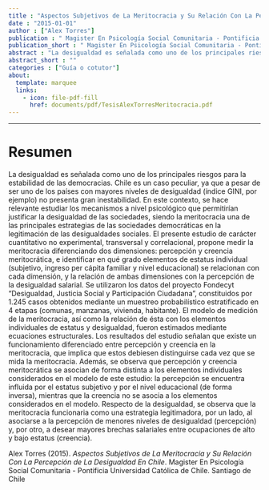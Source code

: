 ```yaml
---
title : "Aspectos Subjetivos de La Meritocracia y Su Relación Con La Percepción de La Desigualdad En Chile"
date : "2015-01-01"
author : ["Alex Torres"]
publication : " Magister En Psicología Social Comunitaria - Pontificia Universidad Católica de Chile. Santiago de Chile"
publication_short : " Magister En Psicología Social Comunitaria - Pontificia Universidad Católica de Chile. Santiago de Chile"
abstract : "La desigualdad es señalada como uno de los principales riesgos para la estabilidad de las democracias. Chile es un caso peculiar, ya que a pesar de ser uno de los países con mayores niveles de desigualdad (índice GINI, por ejemplo) no presenta gran inestabilidad. En este contexto, se hace relevante estudiar los mecanismos a nivel psicológico que permitirían justificar la desigualdad de las sociedades, siendo la meritocracia una de las principales estrategias de las sociedades democráticas en la legitimación de las desigualdades sociales. El presente estudio de carácter cuantitativo no experimental, transversal y correlacional, propone medir la meritocracia diferenciando dos dimensiones: percepción y creencia meritocrática, e identificar en qué grado elementos de estatus individual (subjetivo, ingreso per cápita familiar y nivel educacional) se relacionan con cada dimensión, y la relación de ambas dimensiones con la percepción de la desigualdad salarial. Se utilizaron los datos del proyecto Fondecyt “Desigualdad, Justicia Social y Participación Ciudadana”, constituidos por 1.245 casos obtenidos mediante un muestreo probabilístico estratificado en 4 etapas (comunas, manzanas, vivienda, habitante). El modelo de medición de la meritocracia, así como la relación de ésta con los elementos individuales de estatus y desigualdad, fueron estimados mediante ecuaciones estructurales. Los resultados del estudio señalan que existe un funcionamiento diferenciado entre percepción y creencia en la meritocracia, que implica que estos debiesen distinguirse cada vez que se mida la meritocracia. Además, se observa que percepción y creencia meritocrática se asocian de forma distinta a los elementos individuales considerados en el modelo de este estudio: la percepción se encuentra influida por el estatus subjetivo y por el nivel educacional (de forma inversa), mientras que la creencia no se asocia a los elementos considerados en el modelo. Respecto de la desigualdad, se observa que la meritocracia funcionaria como una estrategia legitimadora, por un lado, al asociarse a la percepción de menores niveles de desigualdad (percepción) y, por otro, a desear mayores brechas salariales entre ocupaciones de alto y bajo estatus (creencia)."
abstract_short : ""
categories : ["Guía o cotutor"]
about:
  template: marquee
  links:
    - icon: file-pdf-fill
      href: documents/pdf/TesisAlexTorresMeritocracia.pdf
---
```

---

# Resumen
La desigualdad es señalada como uno de los principales riesgos para la
estabilidad de las democracias. Chile es un caso peculiar, ya que a pesar de ser uno de
los países con mayores niveles de desigualdad (índice GINI, por ejemplo) no presenta
gran inestabilidad. En este contexto, se hace relevante estudiar los mecanismos a nivel
psicológico que permitirían justificar la desigualdad de las sociedades, siendo la
meritocracia una de las principales estrategias de las sociedades democráticas en la
legitimación de las desigualdades sociales.
El presente estudio de carácter cuantitativo no experimental, transversal y
correlacional, propone medir la meritocracia diferenciando dos dimensiones: percepción
y creencia meritocrática, e identificar en qué grado elementos de estatus individual
(subjetivo, ingreso per cápita familiar y nivel educacional) se relacionan con cada
dimensión, y la relación de ambas dimensiones con la percepción de la desigualdad
salarial. Se utilizaron los datos del proyecto Fondecyt “Desigualdad, Justicia Social y
Participación Ciudadana”, constituidos por 1.245 casos obtenidos mediante un muestreo
probabilístico estratificado en 4 etapas (comunas, manzanas, vivienda, habitante). El
modelo de medición de la meritocracia, así como la relación de ésta con los elementos
individuales de estatus y desigualdad, fueron estimados mediante ecuaciones
estructurales.
Los resultados del estudio señalan que existe un funcionamiento diferenciado
entre percepción y creencia en la meritocracia, que implica que estos debiesen
distinguirse cada vez que se mida la meritocracia. Además, se observa que percepción y
creencia meritocrática se asocian de forma distinta a los elementos individuales
considerados en el modelo de este estudio: la percepción se encuentra influida por el
estatus subjetivo y por el nivel educacional (de forma inversa), mientras que la creencia
no se asocia a los elementos considerados en el modelo. Respecto de la desigualdad, se
observa que la meritocracia funcionaria como una estrategia legitimadora, por un lado,
al asociarse a la percepción de menores niveles de desigualdad (percepción) y, por otro,
a desear mayores brechas salariales entre ocupaciones de alto y bajo estatus (creencia).


::: {.callout-note title="How to cite this work"}

Alex Torres (2015). *Aspectos Subjetivos de La Meritocracia y Su Relación Con La Percepción de La Desigualdad En Chile*.  Magister En Psicología Social Comunitaria - Pontificia Universidad Católica de Chile. Santiago de Chile

:::

